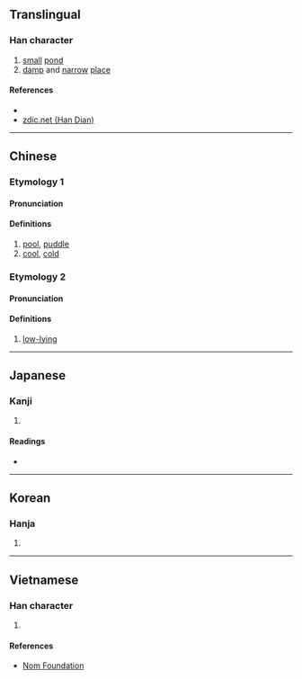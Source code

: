 {{character info/new}}
==Translingual==

===Han character===
{{Han char|rn=85|rad=水|as=09|sn=12|four=39180|canj=EHDF|ids=⿰氵秋}}

# [[small]] [[pond]]
# [[damp]] and [[narrow]] [[place]]

====References====
* {{Han ref|kx=0638.100|dkj=17867|dj=1045.050|hdz=31679.030|uh=6E6B|ud=28267|bh=DA47|bd=55879}}
* [http://www.zdic.net/z/1d/js/6E6B.htm zdic.net (Han Dian)]

----

==Chinese==
{{zh-forms}}

===Etymology 1===
====Pronunciation====
{{zh-pron
|m=qiū
|c=zau1
|mc=y
|oc=y
|ma=
|cat=n,a
}}

====Definitions====
{{zh-hanzi}}

# [[pool]], [[puddle]]
# [[cool]], [[cold]]

===Etymology 2===
====Pronunciation====
{{zh-pron
|m=jiǎo
|c=ziu2
|mc=
|oc=
|ma=
|cat=a
}}

====Definitions====
{{zh-hanzi}}

# [[low-lying]]

----

==Japanese==

===Kanji===
{{ja-kanji|grade=|rs=水09}}

# {{defn|lang=ja|sort=水09}}

====Readings====
* {{ja-readings|on=[[しょう]] (shō), [[しゅう]] (shū)|kun=[[くて]] (kute)}}

----

==Korean==

===Hanja===
{{ko-hanja|hangeul=추|eumhun=|rv=chu|mr=ch'u|y=chwu}}

# {{defn|lang=ko|sort=水09}}

----

==Vietnamese==

===Han character===
{{vi-readings|rs=水09| hanviet = tiểu, tưu}}

# {{defn|lang=vi|sort=水09}}

====References====
*[http://nomfoundation.org/common/nom_details.php?codepoint=6e6b Nom Foundation]